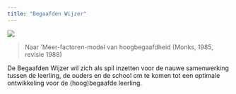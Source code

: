 ```yaml
---
title: "Begaafden Wijzer"
---
```


![](../../www/images/samenhang.gif)

> Naar ‘Meer-factoren-model van hoogbegaafdheid (Monks, 1985, revisie 1988)

De Begaafden Wijzer wil zich als spil inzetten voor de nauwe samenwerking tussen de leerling, de ouders en de school om te komen tot een optimale ontwikkeling voor de (hoog)begaafde leerling.
